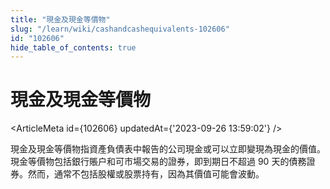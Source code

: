 ```yaml
---
title: "現金及現金等價物"
slug: "/learn/wiki/cashandcashequivalents-102606"
id: "102606"
hide_table_of_contents: true
---
```



# 現金及現金等價物

<ArticleMeta id={102606} updatedAt={'2023-09-26 13:59:02'} />
<div className='border-solid border-b border-t-0 my-4 border-[var(--ifm-color-gray-300)]' />

現金及現金等價物指資產負債表中報告的公司現金或可以立即變現為現金的價值。現金等價物包括銀行賬户和可市場交易的證券，即到期日不超過 90 天的債務證券。然而，通常不包括股權或股票持有，因為其價值可能會波動。
